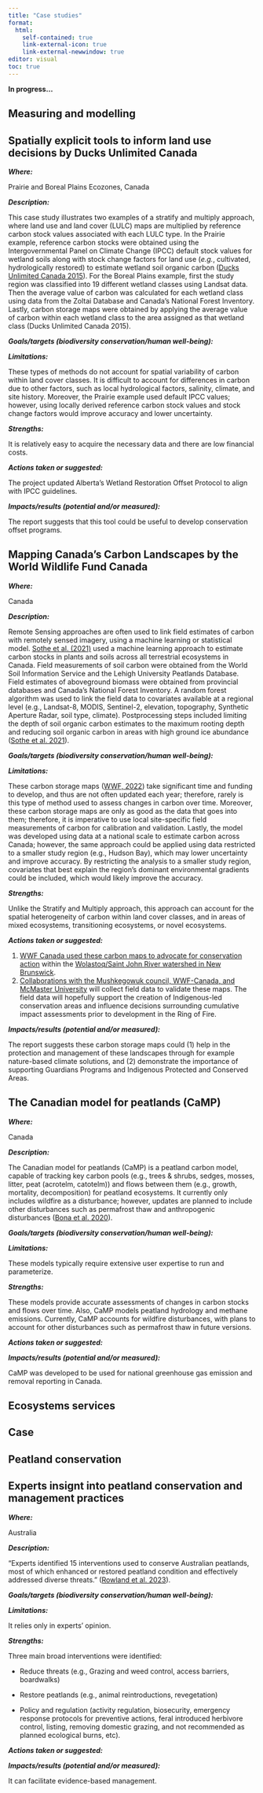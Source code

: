 ```yaml
---
title: "Case studies"
format:
  html:
    self-contained: true
    link-external-icon: true
    link-external-newwindow: true
editor: visual
toc: true
---
```


**In progress...**

## Measuring and modelling

::: {.callout-note collapse="true"}
## Spatially explicit tools to inform land use decisions by Ducks Unlimited Canada

***Where:***

Prairie and Boreal Plains Ecozones, Canada

***Description:***

This case study illustrates two examples of a stratify and multiply approach, where land use and land cover (LULC) maps are multiplied by reference carbon stock values associated with each LULC type. In the Prairie example, reference carbon stocks were obtained using the Intergovernmental Panel on Climate Change (IPCC) default stock values for wetland soils along with stock change factors for land use (*e.g.*, cultivated, hydrologically restored) to estimate wetland soil organic carbon ([Ducks Unlimited Canada 2015](https://eralberta.ca/wp-content/uploads/2017/05/ducks-unlimited-final-report.pdf)). For the Boreal Plains example, first the study region was classified into 19 different wetland classes using Landsat data. Then the average value of carbon was calculated for each wetland class using data from the Zoltai Database and Canada's National Forest Inventory. Lastly, carbon storage maps were obtained by applying the average value of carbon within each wetland class to the area assigned as that wetland class (Ducks Unlimited Canada 2015).

***Goals/targets (biodiversity conservation/human well-being):***

***Limitations:***

These types of methods do not account for spatial variability of carbon within land cover classes. It is difficult to account for differences in carbon due to other factors, such as local hydrological factors, salinity, climate, and site history. Moreover, the Prairie example used default IPCC values; however, using locally derived reference carbon stock values and stock change factors would improve accuracy and lower uncertainty.

***Strengths:***

It is relatively easy to acquire the necessary data and there are low financial costs.

***Actions taken or suggested:***

The project updated Alberta's Wetland Restoration Offset Protocol to align with IPCC guidelines.

***Impacts/results (potential and/or measured):***

The report suggests that this tool could be useful to develop conservation offset programs.
:::

::: {.callout-note collapse="true"}
## Mapping Canada's Carbon Landscapes by the World Wildlife Fund Canada

***Where:***

Canada

***Description:***

Remote Sensing approaches are often used to link field estimates of carbon with remotely sensed imagery, using a machine learning or statistical model. [Sothe et al. (2021)](https://agupubs.onlinelibrary.wiley.com/doi/10.1029/2021GB007213) used a machine learning approach to estimate carbon stocks in plants and soils across all terrestrial ecosystems in Canada. Field measurements of soil carbon were obtained from the World Soil Information Service and the Lehigh University Peatlands Database. Field estimates of aboveground biomass were obtained from provincial databases and Canada's National Forest Inventory. A random forest algorithm was used to link the field data to covariates available at a regional level (e.g., Landsat-8, MODIS, Sentinel-2, elevation, topography, Synthetic Aperture Radar, soil type, climate). Postprocessing steps included limiting the depth of soil organic carbon estimates to the maximum rooting depth and reducing soil organic carbon in areas with high ground ice abundance ([Sothe et al. 2021](https://agupubs.onlinelibrary.wiley.com/doi/10.1029/2021GB007213)).

***Goals/targets (biodiversity conservation/human well-being):***

***Limitations:***

These carbon storage maps ([WWF, 2022](https://wwf.ca/carbonmap/)) take significant time and funding to develop, and thus are not often updated each year; therefore, rarely is this type of method used to assess changes in carbon over time. Moreover, these carbon storage maps are only as good as the data that goes into them; therefore, it is imperative to use local site-specific field measurements of carbon for calibration and validation. Lastly, the model was developed using data at a national scale to estimate carbon across Canada; however, the same approach could be applied using data restricted to a smaller study region (e.g., Hudson Bay), which may lower uncertainty and improve accuracy. By restricting the analysis to a smaller study region, covariates that best explain the region's dominant environmental gradients could be included, which would likely improve the accuracy.

***Strengths:***

Unlike the Stratify and Multiply approach, this approach can account for the spatial heterogeneity of carbon within land cover classes, and in areas of mixed ecosystems, transitioning ecosystems, or novel ecosystems.

***Actions taken or suggested:***

1.  [WWF Canada used these carbon maps to advocate for conservation action](https://wwf.ca/media-releases/new-analysis-using-canadas-carbon-map-shows-how-wildlife-conservation-also-benefits-climate/) within the [Wolastoq/Saint John River watershed in New Brunswick](https://wwf.ca/wp-content/uploads/2021/12/Advancing-Priority-Threat-Management-in-the-WolastoqSaint-John-River-Watershed-Executive-Summary.pdf).
2.  [Collaborations with the Mushkegowuk council, WWF-Canada, and McMaster University](https://wwf.ca/stories/mushkegowuk-council-carbon-peatlands-climate-change-ring-of-fire/) will collect field data to validate these maps. The field data will hopefully support the creation of Indigenous-led conservation areas and influence decisions surrounding cumulative impact assessments prior to development in the Ring of Fire.

***Impacts/results (potential and/or measured):***

The report suggests these carbon storage maps could (1) help in the protection and management of these landscapes through for example nature-based climate solutions, and (2) demonstrate the importance of supporting Guardians Programs and Indigenous Protected and Conserved Areas.
:::

::: {.callout-note collapse="true"}
## The Canadian model for peatlands (CaMP)

***Where:***

Canada

***Description:***

The Canadian model for peatlands (CaMP) is a peatland carbon model, capable of tracking key carbon pools (e.g., trees & shrubs, sedges, mosses, litter, peat (acrotelm, catotelm)) and flows between them (e.g., growth, mortality, decomposition) for peatland ecosystems. It currently only includes wildfire as a disturbance; however, updates are planned to include other disturbances such as permafrost thaw and anthropogenic disturbances ([Bona et al. 2020](https://www.sciencedirect.com/science/article/pii/S0304380020302350?via%3Dihub)).

***Goals/targets (biodiversity conservation/human well-being):***

***Limitations:***

These models typically require extensive user expertise to run and parameterize.

***Strengths:***

These models provide accurate assessments of changes in carbon stocks and flows over time. Also, CaMP models peatland hydrology and methane emissions. Currently, CaMP accounts for wildfire disturbances, with plans to account for other disturbances such as permafrost thaw in future versions.

***Actions taken or suggested:***

***Impacts/results (potential and/or measured):***

CaMP was developed to be used for national greenhouse gas emission and removal reporting in Canada.
:::

## Ecosystems services

::: {.callout-note collapse="true"}
## Case
:::

## Peatland conservation

::: {.callout-note collapse="true"}
## Experts insignt into peatland conservation and management practices

***Where:***

Australia

***Description:***

"Experts identified 15 interventions used to conserve Australian peatlands, most of which enhanced or restored peatland condition and effectively addressed diverse threats." ([Rowland et al. 2023](https://conbio.onlinelibrary.wiley.com/doi/full/10.1111/cobi.14081?campaign=wolacceptedarticle)).

***Goals/targets (biodiversity conservation/human well-being):***

***Limitations:***

It relies only in experts' opinion.

***Strengths:***

Three main broad interventions were identified:

-   Reduce threats (e.g., Grazing and weed control, access barriers, boardwalks)

-   Restore peatlands (e.g., animal reintroductions, revegetation)

-   Policy and regulation (activity regulation, biosecurity, emergency response protocols for preventive actions, feral introduced herbivore control, listing, removing domestic grazing, and not recommended as planned ecological burns, etc).

***Actions taken or suggested:***

***Impacts/results (potential and/or measured):***

It can facilitate evidence-based management.
:::
